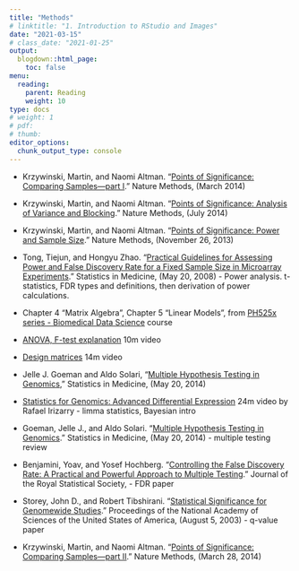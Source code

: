 ```yaml
---
title: "Methods"
# linktitle: "1. Introduction to RStudio and Images"
date: "2021-03-15"
# class_date: "2021-01-25"
output:
  blogdown::html_page:
    toc: false
menu:
  reading:
    parent: Reading
    weight: 10
type: docs
# weight: 1 
# pdf: 
# thumb: 
editor_options: 
  chunk_output_type: console
---
```


- Krzywinski, Martin, and Naomi Altman. “[Points of Significance: Comparing Samples—part I](https://doi.org/10.1038/nmeth.2858).” Nature Methods, (March 2014)

- Krzywinski, Martin, and Naomi Altman. “[Points of Significance: Analysis of Variance and Blocking](https://doi.org/10.1038/nmeth.3005).” Nature Methods, (July 2014)

- Krzywinski, Martin, and Naomi Altman. “[Points of Significance: Power and Sample Size](https://doi.org/10.1038/nmeth.2738).” Nature Methods, (November 26, 2013)

- Tong, Tiejun, and Hongyu Zhao. “[Practical Guidelines for Assessing Power and False Discovery Rate for a Fixed Sample Size in Microarray Experiments](https://doi.org/10.1002/sim.3237).” Statistics in Medicine, (May 20, 2008) - Power analysis. t-statistics, FDR types and definitions, then derivation of power calculations. 

- Chapter 4 "Matrix Algebra", Chapter 5 "Linear Models", from [PH525x series - Biomedical Data Science](https://genomicsclass.github.io/book/) course

- [ANOVA, F-test explanation](https://youtu.be/DFJn0O0-AfU) 10m video
- [Design matrices](https://youtu.be/2UYx-qjJGSs) 14m video

- Jelle J. Goeman and Aldo Solari, “[Multiple Hypothesis Testing in Genomics](https://doi.org/10.1002/sim.6082),” Statistics in Medicine, (May 20, 2014)

- [Statistics for Genomics: Advanced Differential Expression](https://youtu.be/QINX3cI7qgk) 24m video by Rafael Irizarry - limma statistics, Bayesian intro

- Goeman, Jelle J., and Aldo Solari. “[Multiple Hypothesis Testing in Genomics](https://doi.org/10.1002/sim.6082).” Statistics in Medicine, (May 20, 2014) - multiple testing review

- Benjamini, Yoav, and Yosef Hochberg. “[Controlling the False Discovery Rate: A Practical and Powerful Approach to Multiple Testing](https://www.jstor.org/stable/2346101).” Journal of the Royal Statistical Society, - FDR paper

- Storey, John D., and Robert Tibshirani. “[Statistical Significance for Genomewide Studies](https://doi.org/10.1073/pnas.1530509100).” Proceedings of the National Academy of Sciences of the United States of America, (August 5, 2003) - q-value paper

- Krzywinski, Martin, and Naomi Altman. “[Points of Significance: Comparing Samples—part II](https://doi.org/10.1038/nmeth.2900).” Nature Methods, (March 28, 2014)
